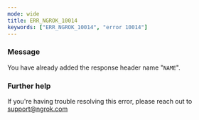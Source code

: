 ```yaml
---
mode: wide
title: ERR_NGROK_10014
keywords: ["ERR_NGROK_10014", "error 10014"]
---
```



### Message

You have already added the response header name "`NAME`".

<ErrorDetails />

### Further help

If you're having trouble resolving this error, please reach out to [support@ngrok.com](mailto:support@ngrok.com?subject=Help%20with%20ERR_NGROK_10014)
